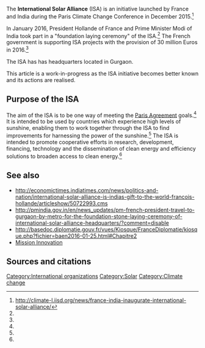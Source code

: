 The '''International Solar Alliance''' (ISA) is an initiative launched by France and India during the Paris Climate Change Conference in December 2015.<ref name="IISD">http://climate-l.iisd.org/news/france-india-inaugurate-international-solar-alliance/</ref>

In January 2016, President Hollande of France and Prime Minister Modi of India took part in a "foundation laying ceremony" of the ISA.<ref name="IISD" />  The French government is supporting ISA projects with the provision of 30 million Euros in 2016.<ref name="IISD" />

The ISA has has headquarters located in Gurgaon. 

This article is a work-in-progress as the ISA initiative becomes better known and its actions are realised.

== Purpose of the ISA ==

The aim of the ISA is to be one way of meeting the [[Paris Agreement]] goals.<ref name="IISD" /> It is intended to be used by countries which experience high levels of sunshine, enabling them to work together through the ISA to find improvements for harnessing the power of the sunshine.<ref name="IISD" /> The ISA is intended to promote cooperative efforts in research, development, financing, technology and the dissemination of clean energy and efficiency solutions to broaden access to clean energy.<ref name="IISD" />

== See also ==
*http://economictimes.indiatimes.com/news/politics-and-nation/international-solar-alliance-is-indias-gift-to-the-world-francois-hollande/articleshow/50722993.cms
*http://pmindia.gov.in/en/news_updates/pm-french-president-travel-to-gurgaon-by-metro-for-the-foundation-stone-laying-ceremony-of-international-solar-alliance-headquarters/?comment=disable
*http://basedoc.diplomatie.gouv.fr/vues/Kiosque/FranceDiplomatie/kiosque.php?fichier=baen2016-01-25.html#Chapitre2
*[[Mission Innovation]]

== Sources and citations ==
{{reflist}}

[[Category:International organizations]]
[[Category:Solar]]
[[Category:Climate change]]